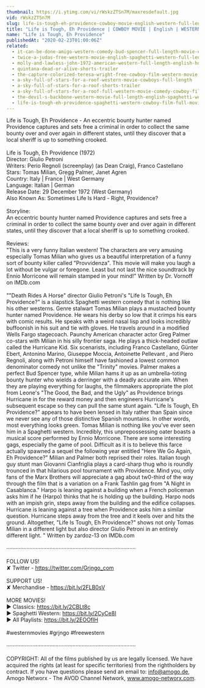 ```yaml
---
thumbnail: https://i.ytimg.com/vi/rWskzZTSn7M/maxresdefault.jpg
vid: rWskzZTSn7M
slug: life-is-tough-eh-providence-cowboy-movie-english-western-full-length
title: "Life is Tough, Eh Providence | COWBOY MOVIE | English | WESTERN | Full Length"
name: "Life is Tough, Eh Providence"
publishedAt: "2020-02-23T01:00:06Z"
related:
  - it-can-be-done-amigo-western-comedy-bud-spencer-full-length-movie-english-free-full-movies
  - twice-a-judas-free-western-movie-english-spaghetti-western-full-length
  - molly-and-lawless-john-1972-american-western-full-length-english-hd-free-full-moves
  - quintana-dead-or-alive-shorts-trailer
  - the-capture-colorized-teresa-wright-free-cowboy-film-western-movie
  - a-sky-full-of-stars-for-a-roof-western-movie-cowboys-full-length
  - a-sky-full-of-stars-for-a-roof-shorts-trailer
  - a-sky-full-of-stars-for-a-roof-full-western-movie-comedy-cowboy-film-free-movie
  - the-devil-s-backbone-western-movie-full-length-english-spaghetti-western-cowboyfilm-watchfree
  - life-is-tough-eh-providence-spaghetti-western-cowboy-film-full-movie-english
---
```


Life is Tough, Eh Providence - An eccentric bounty hunter named Providence captures and sets free a criminal in order to collect the same bounty over and over again in different states, until they discover that a local sheriff is up to something crooked. <br />
<br />
Life is Tough, Eh Providence (1972)<br />
Director: Giulio Petroni<br />
Writers: Perio Regnoli (screenplay) (as Dean Craig), Franco Castellano<br />
Stars: Tomas Milian, Gregg Palmer, Janet Agren<br />
Country: Italy | France | West Germany<br />
Language: Italian | German<br />
Release Date: 29 December 1972 (West Germany) <br />
Also Known As: Sometimes Life Is Hard - Right, Providence? <br />
<br />
Storyline:<br />
An eccentric bounty hunter named Providence captures and sets free a criminal in order to collect the same bounty over and over again in different states, until they discover that a local sheriff is up to something crooked.<br />
<br />
Reviews: <br />
"This is a very funny Italian western! The characters are very amusing especially Tomas Milian who gives us a beautiful interpretation of a funny sort of bounty killer called "Provvidenza". This movie will make you laugh a lot without be vulgar or foregone. Least but not last the nice soundtrack by Ennio Morricone will remain stamped in your mind!" Written by Dr. Vornoff on IMDb.com<br />
<br />
""Death Rides A Horse" director Giulio Petroni's "Life Is Tough, Eh Providence?" is a slapstick Spaghetti western comedy that is nothing like his other westerns. Genre stalwart Tomas Milian plays a mustached bounty hunter named Providence. He wears his derby so low that it crimps his ears with comic results. He speaks with a weird nasal lisp and looks incredibly buffoonish in his suit and tie with gloves. He travels around in a modified Wells Fargo stagecoach. Paunchy American character actor Greg Palmer co-stars with Milian in his silly frontier saga. He plays a thick-headed outlaw called the Hurricane Kid. Six scenarists, including Franco Castellano, Günter Ebert, Antonino Marino, Giuseppe Moccia, Antoinette Pellevant , and Piero Regnoli, along with Petroni himself have fashioned a lowest common denominator comedy not unlike the "Trinity" movies. Palmer makes a perfect Bud Spencer type, while Milian hams it up as an umbrella-toting bounty hunter who wields a derringer with a deadly accurate aim. When they are playing everything for laughs, the filmmakers appropriate the plot from Leone's "The Good, the Bad, and the Ugly" as Providence brings Hurricane in for the reward money and then engineers Hurricane's subsequent escape so they can pull the same stunt again. "Life Is Tough, Eh Providence?" appears to have been lensed in Italy rather than Spain since we never see any of those distinctive Spanish mountains. In other words, most everything looks green. Tomas Milian is nothing like you've ever seen him in a Spaghetti western. Incredibly, this unprepossessing oater boasts a musical score performed by Ennio Morricone. There are some interesting gags, especially the game of pool. Difficult as it is to believe this farce actually spawned a sequel the following year entitled "Here We Go Again, Eh Providence?" Milian and Palmer both reprised their roles. Italian tough guy stunt man Giovanni Cianfriglia plays a card-sharp thug who is roundly trounced in that hilarious pool tournament with Providence. Mind you, only fans of the Marx Brothers will appreciate a gag about tw0-third of the way through the film that is a variation on a Frank Tashlin gag from "A Night in Casablanca." Harpo is leaning against a building when a French policeman asks him if he (Harpo) thinks that he is holding up the building. Harpo nods with an impish grin, steps away from the building and the edifice collapses. Hurricane is leaning against a tree when Providence asks him a similar question. Hurricane steps away from the tree and it keels over and hits the ground. Altogether, "Life Is Tough, Eh Providence?" shows not only Tomas Milian in a different light but also director Giulio Petroni in an entirely different light. " Written by zardoz-13 on IMDb.com<br />
<br />
····················································································<br />
<br />
FOLLOW US!<br />
✘ Twitter - https://twitter.com/Grjngo_com<br />
<br />
SUPPORT US!<br />
✘ Merchandise - https://bit.ly/2FLB0sV<br />
<br />
MORE MOVIES! <br />
► Classics: https://bit.ly/2CBLt8c <br />
► Spaghetti Western: https://bit.ly/2CyCe8I <br />
► All Playlists: https://bit.ly/2EOOfIH <br />
<br />
#westernmovies #grjngo #freewestern<br />
<br />
····················································································<br />
<br />
COPYRIGHT: All of the films published by us are legally licensed. We have acquired the rights (at least for specific territories) from the rightholders by contract. If you have questions please send an email to: info@amogo.de, Amogo Networx - The AVOD Channel Network, www.amogo-networx.com.